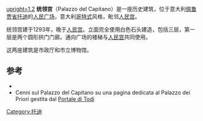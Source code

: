 {{coord|42.78221|N|12.40684|E|type:landmark_region:IT_dim:100|display=title}}
[[Image:Todi02.jpg|upright=1.2]]
'''统领宫'''（Palazzo del Capitano）是一座历史建筑，位于意大利[[佩鲁贾省|佩鲁贾省]][[托迪_(意大利城市)|托迪]]的[[人民广场_(托迪)|人民广场]]，意大利[[哥特式|哥特式]]风格，毗邻[[人民宫_(托迪)|人民宫]]。

统领宫建于1293年，晚于[[人民宫_(托迪)|人民宫]]。立面完全使用白色石头建造，包括三层，第一层是两个圆形拱门门廊。通向广场的楼梯与[[人民宫_(托迪)|人民宫]]共同使用。

这两座建筑是市政厅和市立博物馆。

==参考==
*{{cite book|author=Touring Club Italiano-La Biblioteca di Repubblica | title=L'Italia: Umbria| editor=Touring Editore | year=2004 }}
* Cenni sul Palazzo del Capitano su una pagina dedicata al Palazzo dei Priori gestita dal [http://www.comune.todi.pg.it/fap/index.php?option=content&task=view&id=242 Portale di Todi]{{dead link|date=2018年1月 |bot=InternetArchiveBot |fix-attempted=yes }}

[[Category:托迪|Category:托迪]]